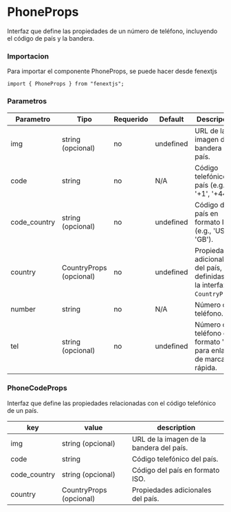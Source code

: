 # PhoneProps

Interfaz que define las propiedades de un número de teléfono, incluyendo el código de país y la bandera.

### Importacion

Para importar el componente PhoneProps, se puede hacer desde fenextjs

```tsx copy
import { PhoneProps } from "fenextjs";
```

### Parametros

| Parametro    | Tipo                    | Requerido | Default   | Descripcion                                                                 |
| ------------ | ----------------------- | --------- | --------- | --------------------------------------------------------------------------- |
| img          | string (opcional)       | no        | undefined | URL de la imagen de la bandera del país.                                    |
| code         | string                  | no        | N/A       | Código telefónico del país (e.g., '+1', '+44').                             |
| code_country | string (opcional)       | no        | undefined | Código del país en formato ISO (e.g., 'US', 'GB').                          |
| country      | CountryProps (opcional) | no        | undefined | Propiedades adicionales del país, definidas por la interfaz `CountryProps`. |
| number       | string                  | no        | N/A       | Número de teléfono.                                                         |
| tel          | string (opcional)       | no        | undefined | Número de teléfono en formato 'tel' para enlaces de marcación rápida.       |

### PhoneCodeProps

Interfaz que define las propiedades relacionadas con el código telefónico de un país.

| key          | value                   | description                              |
| ------------ | ----------------------- | ---------------------------------------- |
| img          | string (opcional)       | URL de la imagen de la bandera del país. |
| code         | string                  | Código telefónico del país.              |
| code_country | string (opcional)       | Código del país en formato ISO.          |
| country      | CountryProps (opcional) | Propiedades adicionales del país.        |
